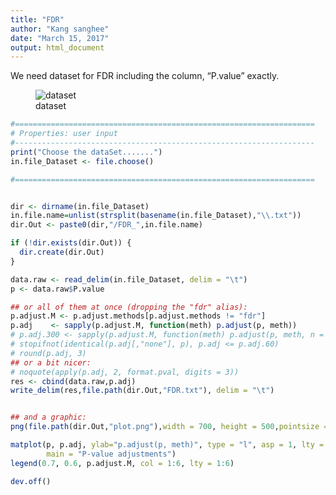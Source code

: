```yaml
---
title: "FDR"
author: "Kang sanghee"
date: "March 15, 2017"
output: html_document
---
```

We need dataset for FDR including the column, "P.value" exactly.

![dataset](example_dataset/Figures/FDR.png)


```r

#===================================================================
# Properties: user input
#-------------------------------------------------------------------
print("Choose the dataSet.......")
in.file_Dataset <- file.choose()

#===================================================================


dir <- dirname(in.file_Dataset)
in.file.name=unlist(strsplit(basename(in.file_Dataset),"\\.txt"))
dir.Out <- paste0(dir,"/FDR_",in.file.name)

if (!dir.exists(dir.Out)) {
  dir.create(dir.Out)
}

data.raw <- read_delim(in.file_Dataset, delim = "\t")
p <- data.raw$P.value

## or all of them at once (dropping the "fdr" alias):
p.adjust.M <- p.adjust.methods[p.adjust.methods != "fdr"]
p.adj    <- sapply(p.adjust.M, function(meth) p.adjust(p, meth))
# p.adj.300 <- sapply(p.adjust.M, function(meth) p.adjust(p, meth, n = 249))
# stopifnot(identical(p.adj[,"none"], p), p.adj <= p.adj.60)
# round(p.adj, 3)
## or a bit nicer:
# noquote(apply(p.adj, 2, format.pval, digits = 3))
res <- cbind(data.raw,p.adj)
write_delim(res,file.path(dir.Out,"FDR.txt"), delim = "\t")


## and a graphic:
png(file.path(dir.Out,"plot.png"),width = 700, height = 500,pointsize = 12, bg = "white")

matplot(p, p.adj, ylab="p.adjust(p, meth)", type = "l", asp = 1, lty = 1:6,
        main = "P-value adjustments")
legend(0.7, 0.6, p.adjust.M, col = 1:6, lty = 1:6)

dev.off()

```

